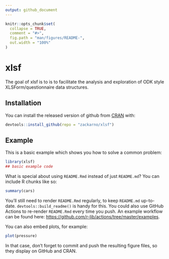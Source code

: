 ```yaml
---
output: github_document
---
```


<!-- README.md is generated from README.Rmd. Please edit that file -->

```r
knitr::opts_chunk$set(
  collapse = TRUE,
  comment = "#>",
  fig.path = "man/figures/README-",
  out.width = "100%"
)
```

# xlsf

<!-- badges: start -->
<!-- badges: end -->

The goal of xlsf is to is to facilitate the analysis and exploration of ODK style XLSForm/questionnaire data structures.

## Installation

You can install the released version of github from [CRAN](https://github.com/zackarno/xlsf) with:

``` r
devtools::install_github(repo = "zackarno/xlsf")
```

## Example

This is a basic example which shows you how to solve a common problem:

```r
 
library(xlsf)
## basic example code
```

What is special about using `README.Rmd` instead of just `README.md`? You can include R chunks like so:

```r
summary(cars)
```

You'll still need to render `README.Rmd` regularly, to keep `README.md` up-to-date. `devtools::build_readme()` is handy for this. You could also use GitHub Actions to re-render `README.Rmd` every time you push. An example workflow can be found here: <https://github.com/r-lib/actions/tree/master/examples>.

You can also embed plots, for example:

```r
plot(pressure)
```

In that case, don't forget to commit and push the resulting figure files, so they display on GitHub and CRAN.

